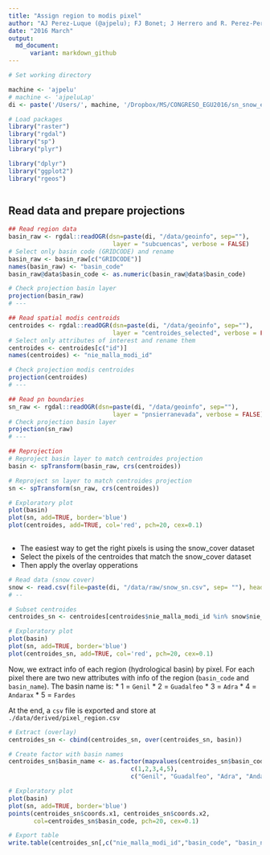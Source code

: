 ```yaml
---
title: "Assign region to modis pixel"
author: "AJ Perez-Luque (@ajpelu); FJ Bonet; J Herrero and R. Perez-Perez"
date: "2016 March"
output:
  md_document:
      variant: markdown_github
---
```


```r
# Set working directory 

machine <- 'ajpelu'
# machine <- 'ajpeluLap'
di <- paste('/Users/', machine, '/Dropbox/MS/CONGRESO_EGU2016/sn_snow_egu_2016', sep='')

```

```r
# Load packages 
library("raster")
library("rgdal")
library("sp")
library("plyr")

library("dplyr")
library("ggplot2")
library("rgeos")
```

```r
```

## Read data and prepare projections 
```r
## Read region data 
basin_raw <- rgdal::readOGR(dsn=paste(di, "/data/geoinfo", sep=""),
                             layer = "subcuencas", verbose = FALSE)
# Select only basin code (GRIDCODE) and rename
basin_raw <- basin_raw[c("GRIDCODE")]
names(basin_raw) <- "basin_code"
basin_raw@data$basin_code <- as.numeric(basin_raw@data$basin_code)

# Check projection basin layer 
projection(basin_raw)
# --- 

## Read spatial modis centroids 
centroides <- rgdal::readOGR(dsn=paste(di, "/data/geoinfo", sep=""),
                             layer = "centroides_selected", verbose = FALSE)
# Select only attributes of interest and rename them
centroides <- centroides[c("id")]
names(centroides) <- "nie_malla_modi_id"

# Check projection modis centroides
projection(centroides)
# --- 

## Read pn boundaries 
sn_raw <- rgdal::readOGR(dsn=paste(di, "/data/geoinfo", sep=""),
                             layer = "pnsierranevada", verbose = FALSE)
# Check projection basin layer 
projection(sn_raw)
# --- 

## Reprojection 
# Reproject basin layer to match centroides projection
basin <- spTransform(basin_raw, crs(centroides))

# Reproject sn layer to match centroides projection
sn <- spTransform(sn_raw, crs(centroides))

# Exploratory plot 
plot(basin)
plot(sn, add=TRUE, border='blue')
plot(centroides, add=TRUE, col='red', pch=20, cex=0.1)
 
```

* The easiest way to get the right pixels is using the snow_cover dataset
* Select the pixels of the centroides that match the snow_cover dataset 
* Then apply the overlay opperations 

```r
# Read data (snow cover)
snow <- read.csv(file=paste(di, "/data/raw/snow_sn.csv", sep= ""), header = TRUE) 
# --

# Subset centroides
centroides_sn <- centroides[centroides$nie_malla_modi_id %in% snow$nie_malla_modi_id,]

# Exploratory plot 
plot(basin)
plot(sn, add=TRUE, border='blue')
plot(centroides_sn, add=TRUE, col='red', pch=20, cex=0.1)
```

Now, we extract info of each region (hydrological basin) by pixel. For each pixel there are two new attributes with info of the region (`basin_code` and `basin_name`). The basin name is: 
* 1 = `Genil`
* 2 = `Guadalfeo`
* 3 = `Adra`
* 4 = `Andarax`
* 5 = `Fardes`


At the end, a `csv` file is exported and store at `./data/derived/pixel_region.csv`  

```r
# Extract (overlay)
centroides_sn <- cbind(centroides_sn, over(centroides_sn, basin))

# Create factor with basin names
centroides_sn$basin_name <- as.factor(mapvalues(centroides_sn$basin_code, 
                                  c(1,2,3,4,5), 
                                  c("Genil", "Guadalfeo", "Adra", "Andarax", "Fardes")))

# Exploratory plot
plot(basin)
plot(sn, add=TRUE, border='blue')
points(centroides_sn$coords.x1, centroides_sn$coords.x2, 
       col=centroides_sn$basin_code, pch=20, cex=0.1)

# Export table 
write.table(centroides_sn[,c("nie_malla_modi_id","basin_code", "basin_name")], file=paste(di, "/data/derived/pixel_region.csv", sep=""), row.names=FALSE, sep=',')
```
